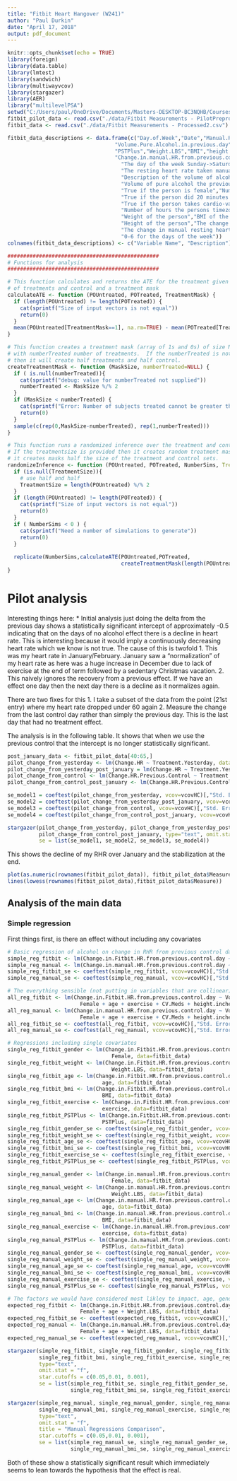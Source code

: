 ---
title: "Fitbit Heart Hangover (W241)"
author: "Paul Durkin"
date: "April 17, 2018"
output: pdf_document
---

```{r setup, include=FALSE, echo=FALSE}
knitr::opts_chunk$set(echo = TRUE)
library(foreign)
library(data.table)
library(lmtest)
library(sandwich)
library(multiwayvcov)
library(stargazer)
library(AER)
library("multilevelPSA")
setwd("C:/Users/paul/OneDrive/Documents/Masters-DESKTOP-BC3NQHB/Courses/W241 - Experiments and Causality/Final Project")
fitbit_pilot_data <- read.csv("./data/Fitbit Measurements - PilotPreprocessed.csv")
fitbit_data <- read.csv("./data/Fitbit Measurements - Processed2.csv")

fitbit_data_descriptions <- data.frame(c("Day.of.Week","Date","Manual.RHR","Fitbit.RHR","Alcohol","Volume.Pure.Alcohol",
                                  "Volume.Pure.Alcohol.in.previous.day","Person","Female","age","exercise","CV.Meds",
                                  "PSTPlus","Weight.LBS","BMI","height.inches","Change.in.Fitbit.HR.from.previous.control.day",
                                  "Change.in.manual.HR.from.previous.control.day","Numeric.Day"), c(
                                    "The day of the week Sunday->Saturday","Date of the year",
                                    "The resting heart rate taken manually this day","The resting heart rate measured by Fitbit",
                                    "Description of the volume of alcohol this day","Volume of alcohol in terms of MLs pure alcohol",
                                    "Volume of pure alcohol the previous day","Persons name or unique identifier",
                                    "True if the person is female","Numeric age in years",
                                    "True if the person did 20 minutes of caridio this day",
                                    "True if the person takes cardio-vascular medications",
                                    "Number of hours the persons timezone is from PST",
                                    "Weight of the person","BMI of the person calculated using weight and height",
                                    "Height of the person","The change in Fitbit resting heart rate since the previous control day",
                                    "The change in manual resting heart rate since the previous control day",
                                    "0-6 for the days of the week"))
colnames(fitbit_data_descriptions) <- c("Variable Name", "Description")

################################################
# Functions for analysis
################################################

# This function calculates and returns the ATE for the treatment given an array
# of treatments and control and a treatment mask
calculateATE <- function (POUntreated, POTreated, TreatmentMask) {
  if (length(POUntreated) != length(POTreated)) {
    cat(sprintf("Size of input vectors is not equal"))
    return(0)
  }
  mean(POUntreated[TreatmentMask==1], na.rm=TRUE) - mean(POTreated[TreatmentMask==0], na.rm=TRUE)
}

# This function creates a treatment mask (array of 1s and 0s) of size MaskSize
# with numberTreated number of treatments.  If the numberTreated is not supplied
# then it will create half treatments and half control.
createTreatmentMask <- function (MaskSize, numberTreated=NULL) {
  if ( is.null(numberTreated)){
    cat(sprintf("debug: value for numberTreated not supplied"))
    numberTreated <- MaskSize %/% 2
  }
  if (MaskSize < numberTreated) {
    cat(sprintf("Error: Number of subjects treated cannot be greater than the sample size"))
    return(0)
  }
  sample(c(rep(0,MaskSize-numberTreated), rep(1,numberTreated)))
}

# This function runs a randomized inference over the treatment and control sets NumberSims times.
# If the treatmentsize is provided then it creates random treatment masks of this size, otherwise
# it creates masks half the size of the treatment and control sets.
randomizeInference <- function (POUntreated, POTreated, NumberSims, TreatmentSize=NULL) {
  if (is.null(TreatmentSize)){
    # use half and half
    TreatmentSize = length(POUntreated) %/% 2
  }
  if (length(POUntreated) != length(POTreated)) {
    cat(sprintf("Size of input vectors is not equal"))
    return(0)
  }
  if ( NumberSims < 0 ) {
    cat(sprintf("Need a number of simulations to generate"))
    return(0)
  }
 
  replicate(NumberSims,calculateATE(POUntreated,POTreated,
                                    createTreatmentMask(length(POUntreated), TreatmentSize)))
}

```

# Pilot analysis

Interesting things here:
* Initial analysis just doing the delta from the previous day shows a statistically significant intercept of approximately -0.5 indicating that on the days of no alcohol effect there is a decline in heart rate.  This is interesting because it would imply a continuously decreasing heart rate which we know is not true.  The cause of this is twofold
1. This was my heart rate in January/February.  January saw a "normalization" of my heart rate as here was a huge increase in December due to lack of exercise at the end of term followed by a sedentary Christmas vacation.
2. This naively ignores the recovery from a previous effect.  If we have an effect one day then the next day there is a decline as it normalizes again.  
  
There are two fixes for this
1. I take a subset of the data from the point (21st entry) where my heart rate dropped under 60 again
2. Measure the change from the last control day rather than simply the previous day.  This is the last day that had no treatment effect.

The analysis is in the following table.  It shows that when we use the previous control that the intercept is no longer statistically significant.


```{r echo=FALSE}
post_january_data <- fitbit_pilot_data[40:65,]
pilot_change_from_yesterday <- lm(Change.HR ~ Treatment.Yesterday, data=fitbit_pilot_data)
pilot_change_from_yesterday_post_january = lm(Change.HR ~ Treatment.Yesterday, data=post_january_data)
pilot_change_from_control <- lm(Change.HR.Previous.Control ~ Treatment.Yesterday, data=fitbit_pilot_data)
pilot_change_from_control_post_january <- lm(Change.HR.Previous.Control ~ Treatment.Yesterday, data=post_january_data)

se_model1 = coeftest(pilot_change_from_yesterday, vcov=vcovHC)[,"Std. Error"]
se_model2 = coeftest(pilot_change_from_yesterday_post_january, vcov=vcovHC)[,"Std. Error"]
se_model3 = coeftest(pilot_change_from_control, vcov=vcovHC)[,"Std. Error"]
se_model4 = coeftest(pilot_change_from_control_post_january, vcov=vcovHC)[,"Std. Error"]

stargazer(pilot_change_from_yesterday, pilot_change_from_yesterday_post_january, pilot_change_from_control,
          pilot_change_from_control_post_january, type="text", omit.stat = "f", 
          se = list(se_model1, se_model2, se_model3, se_model4))
```

This shows the decline of my RHR over January and the stabilization at the end.

```{r echo=FALSE}
plot(as.numeric(rownames(fitbit_pilot_data)), fitbit_pilot_data$Measure)
lines(lowess(rownames(fitbit_pilot_data),fitbit_pilot_data$Measure))
```

## Analysis of the main data

### Simple regression
First things first, is there an effect without including any covariates

```{r echo=FALSE}

# Basic regression of alcohol on change in RHR from previous control day
simple_reg_fitbit <- lm(Change.in.Fitbit.HR.from.previous.control.day ~ Volume.Pure.Alcohol.in.previous.day, data=fitbit_data)
simple_reg_manual <- lm(Change.in.manual.HR.from.previous.control.day ~ Volume.Pure.Alcohol.in.previous.day, data=fitbit_data)
simple_reg_fitbit_se <- coeftest(simple_reg_fitbit, vcov=vcovHC)[,"Std. Error"]
simple_reg_manual_se <- coeftest(simple_reg_manual, vcov=vcovHC)[,"Std. Error"]

# The everything sensible (not putting in variables that are collinear) regression
all_reg_fitbit <- lm(Change.in.Fitbit.HR.from.previous.control.day ~ Volume.Pure.Alcohol.in.previous.day + 
                       Female + age + exercise + CV.Meds + height.inches + Weight.LBS + PSTPlus, data=fitbit_data)
all_reg_manual <- lm(Change.in.manual.HR.from.previous.control.day ~ Volume.Pure.Alcohol.in.previous.day + 
                       Female + age + exercise + CV.Meds + height.inches + Weight.LBS + PSTPlus, data=fitbit_data)
all_reg_fitbit_se <- coeftest(all_reg_fitbit, vcov=vcovHC)[,"Std. Error"]
all_reg_manual_se <- coeftest(all_reg_manual, vcov=vcovHC)[,"Std. Error"]

# Regressions including single covariates
single_reg_fitbit_gender <- lm(Change.in.Fitbit.HR.from.previous.control.day ~ Volume.Pure.Alcohol.in.previous.day + 
                                 Female, data=fitbit_data)
single_reg_fitbit_weight <- lm(Change.in.Fitbit.HR.from.previous.control.day ~ Volume.Pure.Alcohol.in.previous.day + 
                                 Weight.LBS, data=fitbit_data)
single_reg_fitbit_age <- lm(Change.in.Fitbit.HR.from.previous.control.day ~ Volume.Pure.Alcohol.in.previous.day + 
                              age, data=fitbit_data)
single_reg_fitbit_bmi <- lm(Change.in.Fitbit.HR.from.previous.control.day ~ Volume.Pure.Alcohol.in.previous.day + 
                              BMI, data=fitbit_data)
single_reg_fitbit_exercise <- lm(Change.in.Fitbit.HR.from.previous.control.day ~ Volume.Pure.Alcohol.in.previous.day + 
                              exercise, data=fitbit_data)
single_reg_fitbit_PSTPlus <- lm(Change.in.Fitbit.HR.from.previous.control.day ~ Volume.Pure.Alcohol.in.previous.day + 
                              PSTPlus, data=fitbit_data)
single_reg_fitbit_gender_se <- coeftest(single_reg_fitbit_gender, vcov=vcovHC)[,"Std. Error"]
single_reg_fitbit_weight_se <- coeftest(single_reg_fitbit_weight, vcov=vcovHC)[,"Std. Error"]
single_reg_fitbit_age_se <- coeftest(single_reg_fitbit_age, vcov=vcovHC)[,"Std. Error"]
single_reg_fitbit_bmi_se <- coeftest(single_reg_fitbit_bmi, vcov=vcovHC)[,"Std. Error"]
single_reg_fitbit_exercise_se <- coeftest(single_reg_fitbit_exercise, vcov=vcovHC)[,"Std. Error"]
single_reg_fitbit_PSTPlus_se <- coeftest(single_reg_fitbit_PSTPlus, vcov=vcovHC)[,"Std. Error"]

single_reg_manual_gender <- lm(Change.in.manual.HR.from.previous.control.day ~ Volume.Pure.Alcohol.in.previous.day + 
                                 Female, data=fitbit_data)
single_reg_manual_weight <- lm(Change.in.manual.HR.from.previous.control.day ~ Volume.Pure.Alcohol.in.previous.day + 
                                 Weight.LBS, data=fitbit_data)
single_reg_manual_age <- lm(Change.in.manual.HR.from.previous.control.day ~ Volume.Pure.Alcohol.in.previous.day + 
                              age, data=fitbit_data)
single_reg_manual_bmi <- lm(Change.in.manual.HR.from.previous.control.day ~ Volume.Pure.Alcohol.in.previous.day + 
                              BMI, data=fitbit_data)
single_reg_manual_exercise <- lm(Change.in.manual.HR.from.previous.control.day ~ Volume.Pure.Alcohol.in.previous.day + 
                              exercise, data=fitbit_data)
single_reg_manual_PSTPlus <- lm(Change.in.manual.HR.from.previous.control.day ~ Volume.Pure.Alcohol.in.previous.day + 
                              PSTPlus, data=fitbit_data)
single_reg_manual_gender_se <- coeftest(single_reg_manual_gender, vcov=vcovHC)[,"Std. Error"]
single_reg_manual_weight_se <- coeftest(single_reg_manual_weight, vcov=vcovHC)[,"Std. Error"]
single_reg_manual_age_se <- coeftest(single_reg_manual_age, vcov=vcovHC)[,"Std. Error"]
single_reg_manual_bmi_se <- coeftest(single_reg_manual_bmi, vcov=vcovHC)[,"Std. Error"]
single_reg_manual_exercise_se <- coeftest(single_reg_manual_exercise, vcov=vcovHC)[,"Std. Error"]
single_reg_manual_PSTPlus_se <- coeftest(single_reg_manual_PSTPlus, vcov=vcovHC)[,"Std. Error"]

# The factors we would have considered most likley to impact, age, gender and weight
expected_reg_fitbit <- lm(Change.in.Fitbit.HR.from.previous.control.day ~ Volume.Pure.Alcohol.in.previous.day + 
                       Female + age + Weight.LBS, data=fitbit_data)
expected_reg_fitbit_se <- coeftest(expected_reg_fitbit, vcov=vcovHC)[,"Std. Error"]
expected_reg_manual <- lm(Change.in.manual.HR.from.previous.control.day ~ Volume.Pure.Alcohol.in.previous.day + 
                       Female + age + Weight.LBS, data=fitbit_data)
expected_reg_manual_se <- coeftest(expected_reg_manual, vcov=vcovHC)[,"Std. Error"]
```

```{r echo=FALSE}
stargazer(simple_reg_fitbit, single_reg_fitbit_gender, single_reg_fitbit_weight, single_reg_fitbit_age, 
          single_reg_fitbit_bmi, single_reg_fitbit_exercise, single_reg_fitbit_PSTPlus, expected_reg_fitbit, all_reg_fitbit, 
          type="text",
          omit.stat = "f",
          star.cutoffs = c(0.05,0.01, 0.001),
          se = list(simple_reg_fitbit_se, single_reg_fitbit_gender_se, single_reg_fitbit_weight_se, single_reg_fitbit_age_se, 
                    single_reg_fitbit_bmi_se, single_reg_fitbit_exercise_se, single_reg_fitbit_PSTPlus_se, expected_reg_fitbit_se, all_reg_fitbit_se))
```

```{r echo=FALSE}
stargazer(simple_reg_manual, single_reg_manual_gender, single_reg_manual_weight, single_reg_manual_age,
          single_reg_manual_bmi, single_reg_manual_exercise, single_reg_manual_PSTPlus, expected_reg_manual, all_reg_manual,
          type="text",
          omit.stat = "f",
          title = "Manual Regressions Comparison",
          star.cutoffs = c(0.05,0.01, 0.001),
          se = list(simple_reg_manual_se, single_reg_manual_gender_se, single_reg_manual_weight_se, single_reg_manual_age_se,
                    single_reg_manual_bmi_se, single_reg_manual_exercise_se, single_reg_manual_PSTPlus_se, expected_reg_manual_se, all_reg_manual_se))
```

Both of these show a statistically significant result which immediately seems to lean towards the hypothesis that the effect is real.

